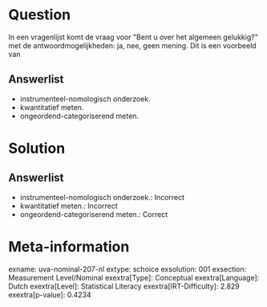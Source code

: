 Question
========

In een vragenlijst komt de vraag voor \"Bent u over het algemeen
gelukkig?\" met de antwoordmogelijkheden: ja, nee, geen mening. Dit is
een voorbeeld van

Answerlist
----------

* instrumenteel-nomologisch onderzoek.
* kwantitatief meten.
* ongeordend-categoriserend meten.

Solution
========

Answerlist
----------

* instrumenteel-nomologisch onderzoek.: Incorrect
* kwantitatief meten.: Incorrect
* ongeordend-categoriserend meten.: Correct

Meta-information
================
exname: uva-nominal-207-nl
extype: schoice
exsolution: 001
exsection: Measurement Level/Nominal
exextra[Type]: Conceptual
exextra[Language]: Dutch
exextra[Level]: Statistical Literacy
exextra[IRT-Difficulty]: 2.829
exextra[p-value]: 0.4234
